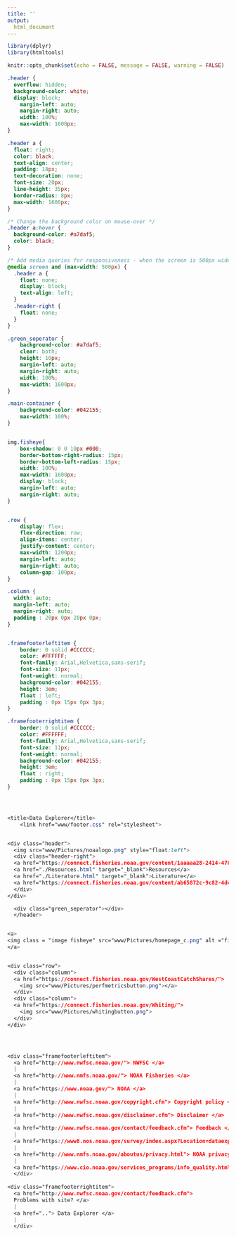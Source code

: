 ```yaml
---
title: ''
output:
  html_document
---
```


```r
library(dplyr)
library(htmltools)

knitr::opts_chunk$set(echo = FALSE, message = FALSE, warning = FALSE)

```

```css

.header {
  overflow: hidden;
  background-color: white;
  display: block;
    margin-left: auto;
    margin-right: auto;
    width: 100%;
    max-width: 1600px;
}

.header a {
  float: right;
  color: black;
  text-align: center;
  padding: 18px;
  text-decoration: none;
  font-size: 20px;
  line-height: 35px;
  border-radius: 8px;
  max-width: 1600px;
}

/* Change the background color on mouse-over */
.header a:hover {
  background-color: #a7daf5;
  color: black;
}

/* Add media queries for responsiveness - when the screen is 500px wide or less, stack the links on top of each other */
@media screen and (max-width: 500px) {
  .header a {
    float: none;
    display: block;
    text-align: left;
  }
  .header-right {
    float: none;
  }
}

.green_seperator {
    background-color: #a7daf5;
    clear: both;
    height: 10px;
    margin-left: auto;
    margin-right: auto;
    width: 100%;
    max-width: 1600px;
}

.main-container {
    background-color: #042155;
    max-width: 100%;
}


img.fisheye{  
    box-shadow: 0 0 10px #000;
    border-bottom-right-radius: 15px;
    border-bottom-left-radius: 15px;
    width: 100%;
    max-width: 1600px;
    display: block;
    margin-left: auto;
    margin-right: auto;
}


.row {
    display: flex;
    flex-direction: row;
    align-items: center;
    justify-content: center;
    max-width: 1200px;
    margin-left: auto;
    margin-right: auto;
    column-gap: 100px;
}

.column {
  width: auto;
  margin-left: auto;
  margin-right: auto;  
  padding : 20px 0px 20px 0px;
}


.framefooterleftitem {
    border: 0 solid #CCCCCC;
    color: #FFFFFF;
    font-family: Arial,Helvetica,sans-serif;
    font-size: 11px;
    font-weight: normal;
    background-color: #042155;
    height: 3em;
    float : left;
    padding : 0px 15px 0px 3px;
}

.framefooterrightitem {
    border: 0 solid #CCCCCC;
    color: #FFFFFF;
    font-family: Arial,Helvetica,sans-serif;
    font-size: 11px;
    font-weight: normal;
    background-color: #042155;
    height: 3em;
    float : right;
    padding : 0px 15px 0px 3px;
}




<title>Data Explorer</title>
    <link href="www/footer.css" rel="stylesheet">


<div class="header">
  <img src="www/Pictures/noaalogo.png" style="float:left">
  <div class="header-right">
  <a href="https://connect.fisheries.noaa.gov/content/1aaaaa28-2414-478c-855a-b706ff554e90" target="_blank">Contact Us</a>
  <a href="./Resources.html" target="_blank">Resources</a>
  <a href="./Literature.html" target="_blank">Literature</a>
  <a href="https://connect.fisheries.noaa.gov/content/ab65872c-9c82-4dca-943f-eb849160ff70" target="_blank">About</a>
  </div>
</div>

  <div class="green_seperator"></div>
  </header>


<a>
<img class = "image fisheye" src="www/Pictures/homepage_c.png" alt ="fisheye Fisheries Economic Explorer">
</a>


<div class="row">
  <div class="column">
  <a href="https://connect.fisheries.noaa.gov/WestCoastCatchShares/">
    <img src="www/Pictures/perfmetricsbutton.png"></a>
  </div>
  <div class="column">
  <a href="https://connect.fisheries.noaa.gov/Whiting/">
    <img src="www/Pictures/whitingbutton.png">
  </div>
</div>




<div class="framefooterleftitem">
  <a href="http://www.nwfsc.noaa.gov/"> NWFSC </a>
  |
  <a href="http://www.nmfs.noaa.gov/"> NOAA Fisheries </a>
  |
  <a href="https://www.noaa.gov/"> NOAA </a>
  |
  <a href="http://www.nwfsc.noaa.gov/copyright.cfm"> Copyright policy </a>
  |
  <a href="http://www.nwfsc.noaa.gov/disclaimer.cfm"> Disclaimer </a>
  |
  <a href="http://www.nwfsc.noaa.gov/contact/feedback.cfm"> Feedback </a>
  |
  <a href="https://www8.nos.noaa.gov/survey/index.aspx?Location=dataexplorer"> NOAA customer satisfaction survey </a>
  |
  <a href="http://www.nmfs.noaa.gov/aboutus/privacy.html"> NOAA privacy policy </a>
  |
  <a href="https://www.cio.noaa.gov/services_programs/info_quality.html"> NOAA information quality </a>
  </div>
  
<div class="framefooterrightitem">
  <a href="http://www.nwfsc.noaa.gov/contact/feedback.cfm">
  Problems with site? </a>
  |
  <a href=".."> Data Explorer </a>
  |
  </div>
         
       

        
```



